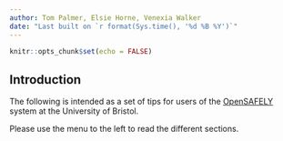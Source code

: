```yaml
---
author: Tom Palmer, Elsie Horne, Venexia Walker
date: "Last built on `r format(Sys.time(), '%d %B %Y')`"
---
```


```r
knitr::opts_chunk$set(echo = FALSE)
```

## Introduction {.unnumbered}

The following is intended as a set of tips for users of the [OpenSAFELY](https://www.opensafely.org/) system at the University of Bristol.

Please use the menu to the left to read the different sections.
